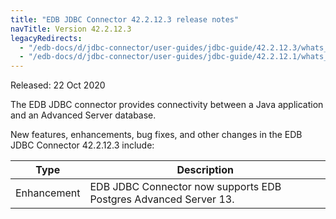```yaml
---
title: "EDB JDBC Connector 42.2.12.3 release notes"
navTitle: Version 42.2.12.3
legacyRedirects:
  - "/edb-docs/d/jdbc-connector/user-guides/jdbc-guide/42.2.12.3/whats_new.html"
  - "/edb-docs/d/jdbc-connector/user-guides/jdbc-guide/42.2.12.1/whats_new.html"
---
```


Released: 22 Oct 2020

The EDB JDBC connector provides connectivity between a Java application and an Advanced Server database.

New features, enhancements, bug fixes, and other changes in the EDB JDBC Connector 42.2.12.3 include:

| Type           | Description                                                       |
| -------------- | ----------------------------------------------------------------- |
| Enhancement    | EDB JDBC Connector now supports EDB Postgres Advanced Server 13.  |